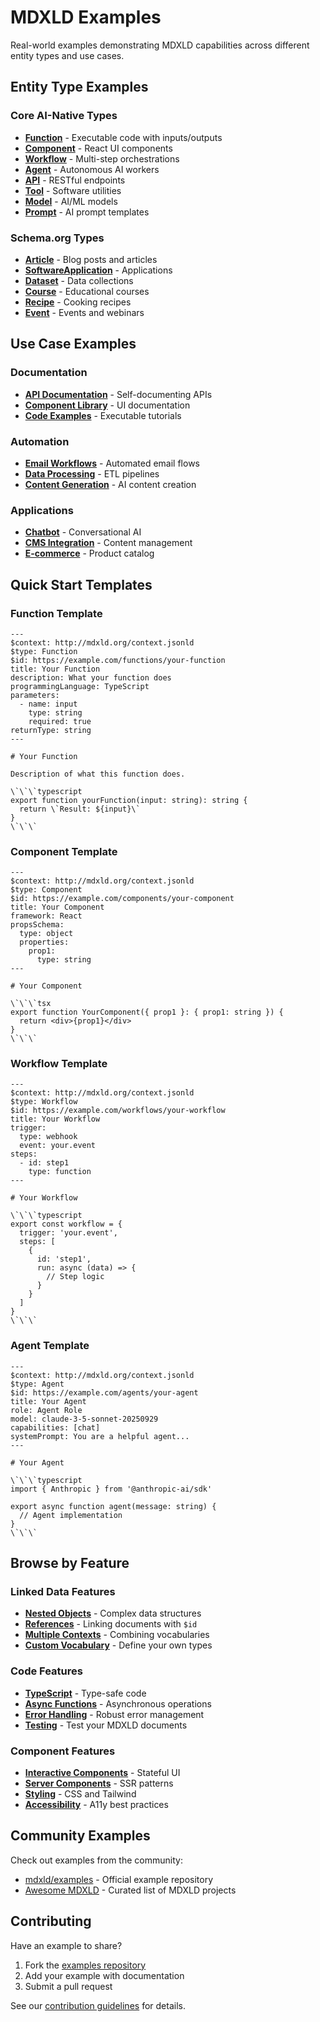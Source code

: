 # MDXLD Examples

Real-world examples demonstrating MDXLD capabilities across different entity types and use cases.

## Entity Type Examples

### Core AI-Native Types

- **[Function](/examples/function)** - Executable code with inputs/outputs
- **[Component](/examples/component)** - React UI components
- **[Workflow](/examples/workflow)** - Multi-step orchestrations
- **[Agent](/examples/agent)** - Autonomous AI workers
- **[API](/examples/api)** - RESTful endpoints
- **[Tool](/examples/tool)** - Software utilities
- **[Model](/examples/model)** - AI/ML models
- **[Prompt](/examples/prompt)** - AI prompt templates

### Schema.org Types

- **[Article](/examples/article)** - Blog posts and articles
- **[SoftwareApplication](/examples/software-application)** - Applications
- **[Dataset](/examples/dataset)** - Data collections
- **[Course](/examples/course)** - Educational courses
- **[Recipe](/examples/recipe)** - Cooking recipes
- **[Event](/examples/event)** - Events and webinars

## Use Case Examples

### Documentation

- **[API Documentation](/examples/use-cases/api-docs)** - Self-documenting APIs
- **[Component Library](/examples/use-cases/component-library)** - UI documentation
- **[Code Examples](/examples/use-cases/code-examples)** - Executable tutorials

### Automation

- **[Email Workflows](/examples/use-cases/email-workflows)** - Automated email flows
- **[Data Processing](/examples/use-cases/data-processing)** - ETL pipelines
- **[Content Generation](/examples/use-cases/content-generation)** - AI content creation

### Applications

- **[Chatbot](/examples/use-cases/chatbot)** - Conversational AI
- **[CMS Integration](/examples/use-cases/cms)** - Content management
- **[E-commerce](/examples/use-cases/ecommerce)** - Product catalog

## Quick Start Templates

### Function Template

```mdx
---
$context: http://mdxld.org/context.jsonld
$type: Function
$id: https://example.com/functions/your-function
title: Your Function
description: What your function does
programmingLanguage: TypeScript
parameters:
  - name: input
    type: string
    required: true
returnType: string
---

# Your Function

Description of what this function does.

\`\`\`typescript
export function yourFunction(input: string): string {
  return \`Result: ${input}\`
}
\`\`\`
```

### Component Template

```mdx
---
$context: http://mdxld.org/context.jsonld
$type: Component
$id: https://example.com/components/your-component
title: Your Component
framework: React
propsSchema:
  type: object
  properties:
    prop1:
      type: string
---

# Your Component

\`\`\`tsx
export function YourComponent({ prop1 }: { prop1: string }) {
  return <div>{prop1}</div>
}
\`\`\`
```

### Workflow Template

```mdx
---
$context: http://mdxld.org/context.jsonld
$type: Workflow
$id: https://example.com/workflows/your-workflow
title: Your Workflow
trigger:
  type: webhook
  event: your.event
steps:
  - id: step1
    type: function
---

# Your Workflow

\`\`\`typescript
export const workflow = {
  trigger: 'your.event',
  steps: [
    {
      id: 'step1',
      run: async (data) => {
        // Step logic
      }
    }
  ]
}
\`\`\`
```

### Agent Template

```mdx
---
$context: http://mdxld.org/context.jsonld
$type: Agent
$id: https://example.com/agents/your-agent
title: Your Agent
role: Agent Role
model: claude-3-5-sonnet-20250929
capabilities: [chat]
systemPrompt: You are a helpful agent...
---

# Your Agent

\`\`\`typescript
import { Anthropic } from '@anthropic-ai/sdk'

export async function agent(message: string) {
  // Agent implementation
}
\`\`\`
```

## Browse by Feature

### Linked Data Features

- **[Nested Objects](/examples/features/nested-objects)** - Complex data structures
- **[References](/examples/features/references)** - Linking documents with `$id`
- **[Multiple Contexts](/examples/features/multiple-contexts)** - Combining vocabularies
- **[Custom Vocabulary](/examples/features/custom-vocabulary)** - Define your own types

### Code Features

- **[TypeScript](/examples/features/typescript)** - Type-safe code
- **[Async Functions](/examples/features/async)** - Asynchronous operations
- **[Error Handling](/examples/features/error-handling)** - Robust error management
- **[Testing](/examples/features/testing)** - Test your MDXLD documents

### Component Features

- **[Interactive Components](/examples/features/interactive)** - Stateful UI
- **[Server Components](/examples/features/server-components)** - SSR patterns
- **[Styling](/examples/features/styling)** - CSS and Tailwind
- **[Accessibility](/examples/features/accessibility)** - A11y best practices

## Community Examples

Check out examples from the community:

- [mdxld/examples](https://github.com/mdxld/examples) - Official example repository
- [Awesome MDXLD](https://github.com/mdxld/awesome-mdxld) - Curated list of MDXLD projects

## Contributing

Have an example to share?

1. Fork the [examples repository](https://github.com/mdxld/examples)
2. Add your example with documentation
3. Submit a pull request

See our [contribution guidelines](https://github.com/mdxld/mdxld/blob/main/CONTRIBUTING.md) for details.
